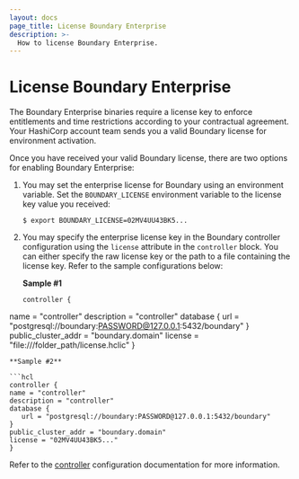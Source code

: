 ```yaml
---
layout: docs
page_title: License Boundary Enterprise
description: >-
  How to license Boundary Enterprise.
---
```


# License Boundary Enterprise

The Boundary Enterprise binaries require a license key to enforce entitlements and time restrictions according to your contractual agreement.
Your HashiCorp account team sends you a valid Boundary license for environment activation.

Once you have received your valid Boundary license, there are two options for enabling Boundary Enterprise:

1. You may set the enterprise license for Boundary using an environment variable.
Set the `BOUNDARY_LICENSE` environment variable to the license key value you received:

   `$ export BOUNDARY_LICENSE=02MV4UU43BK5...`

1. You may specify the enterprise license key in the Boundary controller configuration using the `license` attribute in the `controller` block.
You can either specify the raw license key or the path to a file containing the license key.
Refer to the sample configurations below:

   **Sample #1**

   ```hcl
   controller {
  name = "controller"
  description = "controller"
  database {
      url = "postgresql://boundary:PASSWORD@127.0.0.1:5432/boundary"
  }
  public_cluster_addr = "boundary.domain"
  license = "file:///folder_path/license.hclic"
   }
   ```
   **Sample #2**

   ```hcl
   controller {
  name = "controller"
  description = "controller"
  database {
      url = "postgresql://boundary:PASSWORD@127.0.0.1:5432/boundary"
  }
  public_cluster_addr = "boundary.domain"
  license = "02MV4UU43BK5..."
   }
   ```

   Refer to the [controller](/boundary/docs/configuration/controller) configuration  documentation for more information.